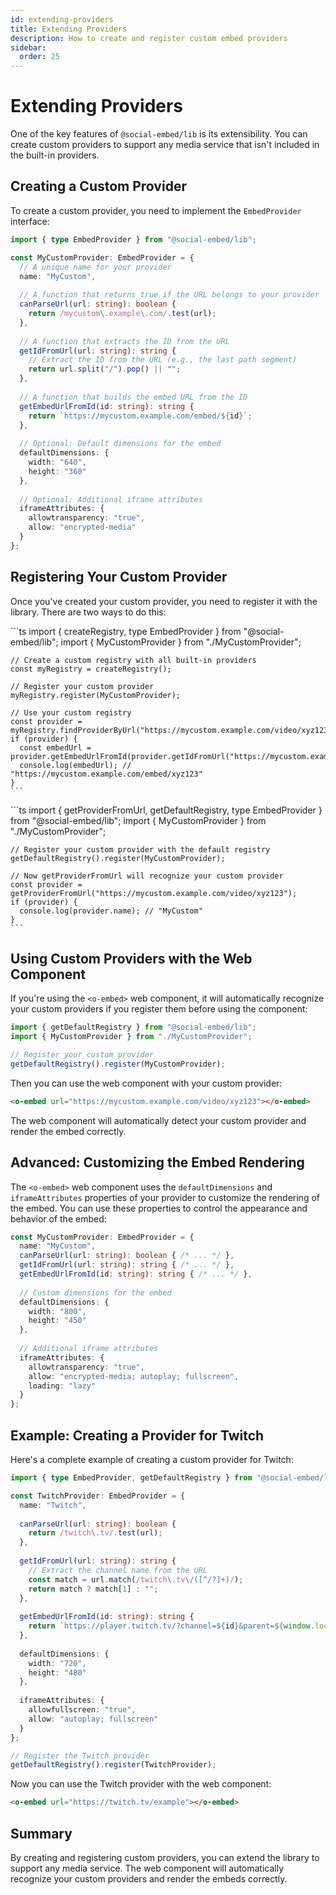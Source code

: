 ```yaml
---
id: extending-providers
title: Extending Providers
description: How to create and register custom embed providers
sidebar:
  order: 25
---
```



# Extending Providers

One of the key features of `@social-embed/lib` is its extensibility. You can create custom providers to support any media service that isn't included in the built-in providers.

## Creating a Custom Provider

To create a custom provider, you need to implement the `EmbedProvider` interface:

```ts
import { type EmbedProvider } from "@social-embed/lib";

const MyCustomProvider: EmbedProvider = {
  // A unique name for your provider
  name: "MyCustom",
  
  // A function that returns true if the URL belongs to your provider
  canParseUrl(url: string): boolean {
    return /mycustom\.example\.com/.test(url);
  },
  
  // A function that extracts the ID from the URL
  getIdFromUrl(url: string): string {
    // Extract the ID from the URL (e.g., the last path segment)
    return url.split("/").pop() || "";
  },
  
  // A function that builds the embed URL from the ID
  getEmbedUrlFromId(id: string): string {
    return `https://mycustom.example.com/embed/${id}`;
  },
  
  // Optional: Default dimensions for the embed
  defaultDimensions: {
    width: "640",
    height: "360"
  },
  
  // Optional: Additional iframe attributes
  iframeAttributes: {
    allowtransparency: "true",
    allow: "encrypted-media"
  }
};
```

## Registering Your Custom Provider

Once you've created your custom provider, you need to register it with the library. There are two ways to do this:

<Tabs>
  <TabItem label="Using createRegistry">
    ```ts
    import { createRegistry, type EmbedProvider } from "@social-embed/lib";
    import { MyCustomProvider } from "./MyCustomProvider";

    // Create a custom registry with all built-in providers
    const myRegistry = createRegistry();
    
    // Register your custom provider
    myRegistry.register(MyCustomProvider);
    
    // Use your custom registry
    const provider = myRegistry.findProviderByUrl("https://mycustom.example.com/video/xyz123");
    if (provider) {
      const embedUrl = provider.getEmbedUrlFromId(provider.getIdFromUrl("https://mycustom.example.com/video/xyz123"));
      console.log(embedUrl); // "https://mycustom.example.com/embed/xyz123"
    }
    ```
  </TabItem>
  <TabItem label="Using getProviderFromUrl">
    ```ts
    import { getProviderFromUrl, getDefaultRegistry, type EmbedProvider } from "@social-embed/lib";
    import { MyCustomProvider } from "./MyCustomProvider";

    // Register your custom provider with the default registry
    getDefaultRegistry().register(MyCustomProvider);
    
    // Now getProviderFromUrl will recognize your custom provider
    const provider = getProviderFromUrl("https://mycustom.example.com/video/xyz123");
    if (provider) {
      console.log(provider.name); // "MyCustom"
    }
    ```
  </TabItem>
</Tabs>

## Using Custom Providers with the Web Component

If you're using the `<o-embed>` web component, it will automatically recognize your custom providers if you register them before using the component:

```ts
import { getDefaultRegistry } from "@social-embed/lib";
import { MyCustomProvider } from "./MyCustomProvider";

// Register your custom provider
getDefaultRegistry().register(MyCustomProvider);
```

Then you can use the web component with your custom provider:

```html
<o-embed url="https://mycustom.example.com/video/xyz123"></o-embed>
```

The web component will automatically detect your custom provider and render the embed correctly.

## Advanced: Customizing the Embed Rendering

The `<o-embed>` web component uses the `defaultDimensions` and `iframeAttributes` properties of your provider to customize the rendering of the embed. You can use these properties to control the appearance and behavior of the embed:

```ts
const MyCustomProvider: EmbedProvider = {
  name: "MyCustom",
  canParseUrl(url: string): boolean { /* ... */ },
  getIdFromUrl(url: string): string { /* ... */ },
  getEmbedUrlFromId(id: string): string { /* ... */ },
  
  // Custom dimensions for the embed
  defaultDimensions: {
    width: "800",
    height: "450"
  },
  
  // Additional iframe attributes
  iframeAttributes: {
    allowtransparency: "true",
    allow: "encrypted-media; autoplay; fullscreen",
    loading: "lazy"
  }
};
```

## Example: Creating a Provider for Twitch

Here's a complete example of creating a custom provider for Twitch:

```ts
import { type EmbedProvider, getDefaultRegistry } from "@social-embed/lib";

const TwitchProvider: EmbedProvider = {
  name: "Twitch",
  
  canParseUrl(url: string): boolean {
    return /twitch\.tv/.test(url);
  },
  
  getIdFromUrl(url: string): string {
    // Extract the channel name from the URL
    const match = url.match(/twitch\.tv\/([^/?]+)/);
    return match ? match[1] : "";
  },
  
  getEmbedUrlFromId(id: string): string {
    return `https://player.twitch.tv/?channel=${id}&parent=${window.location.hostname}`;
  },
  
  defaultDimensions: {
    width: "720",
    height: "480"
  },
  
  iframeAttributes: {
    allowfullscreen: "true",
    allow: "autoplay; fullscreen"
  }
};

// Register the Twitch provider
getDefaultRegistry().register(TwitchProvider);
```

Now you can use the Twitch provider with the web component:

```html
<o-embed url="https://twitch.tv/example"></o-embed>
```

## Summary

By creating and registering custom providers, you can extend the library to support any media service. The web component will automatically recognize your custom providers and render the embeds correctly.
